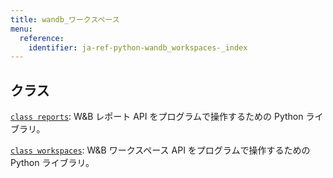 ---
title: wandb_ワークスペース
menu:
  reference:
    identifier: ja-ref-python-wandb_workspaces-_index
---

<Card title="View the source code" href="https://github.com/wandb/wandb-workspaces/blob/main/wandb_workspaces/" icon="github"/>

## クラス

[`class reports`](./reports.md): W&B レポート API をプログラムで操作するための Python ライブラリ。

[`class workspaces`](./workspaces.md): W&B ワークスペース API をプログラムで操作するための Python ライブラリ。